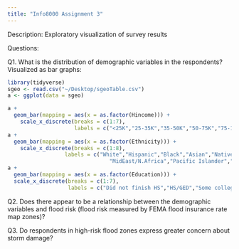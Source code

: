 ```yaml
---
title: "Info8000 Assignment 3"
---
```

Description: Exploratory visualization of survey results

Questions:

Q1. What is the distribution of demographic variables in the respondents?
    Visualized as bar graphs:
```r
library(tidyverse)
sgeo <- read.csv("~/Desktop/sgeoTable.csv")
a <- ggplot(data = sgeo)

a +
  geom_bar(mapping = aes(x = as.factor(Hincome))) +
    scale_x_discrete(breaks = c(1:7), 
                     labels = c("<25K","25-35K","35-50K","50-75K","75-100K","100-150K",">150K"))
a +
  geom_bar(mapping = aes(x = as.factor(Ethnicity))) +
    scale_x_discrete(breaks = c(1:8), 
                  labels = c("White","Hispanic","Black","Asian","Native American",
                                "MidEast/N.Africa","Pacific Islander","Other"))
a +
  geom_bar(mapping = aes(x = as.factor(Education))) +
  scale_x_discrete(breaks = c(1:7),
                   labels = c("Did not finish HS","HS/GED","Some college","Assoc","Bachelors","Some grad","Grad degree"))
```


Q2. Does there appear to be a relationship between the demographic variables and flood risk
    (flood risk measured by FEMA flood insurance rate map zones)?
    
Q3. Do respondents in high-risk flood zones express greater concern about storm damage?


